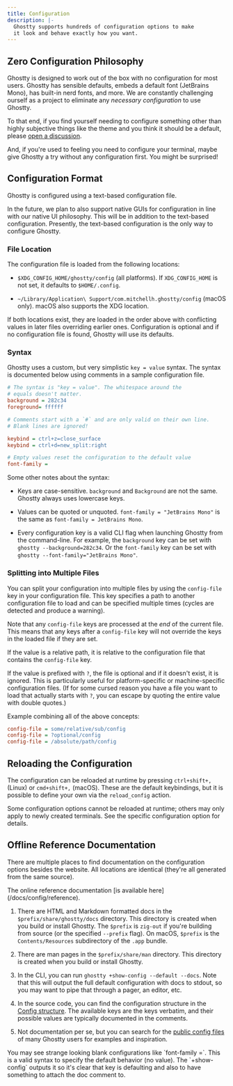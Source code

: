 ```yaml
---
title: Configuration
description: |-
  Ghostty supports hundreds of configuration options to make
  it look and behave exactly how you want.
---
```


## Zero Configuration Philosophy

Ghostty is designed to work out of the box with no configuration
for most users. Ghostty has sensible defaults, embeds a default
font (JetBrains Mono), has built-in nerd fonts, and more. We are
constantly challenging ourself as a project to eliminate any
_necessary configuration_ to use Ghostty.

To that end, if you find yourself needing to configure something
other than highly subjective things like the theme and you think
it should be a default, please
[open a discussion](https://github.com/ghostty-org/ghostty/discussions).

And, if you're used to feeling you need to configure your terminal,
maybe give Ghostty a try without any configuration first. You might
be surprised!

## Configuration Format

Ghostty is configured using a text-based configuration file.

<Note>
  In the future, we plan to also support native GUIs for
  configuration in line with our native UI philosophy. This will
  be in addition to the text-based configuration. Presently, the
  text-based configuration is the only way to configure Ghostty.
</Note>

### File Location

The configuration file is loaded from the following locations:

- `$XDG_CONFIG_HOME/ghostty/config` (all platforms). If `XDG_CONFIG_HOME`
  is not set, it defaults to `$HOME/.config`.

- `~/Library/Application\ Support/com.mitchellh.ghostty/config` (macOS only).
  macOS also supports the XDG location.

If both locations exist, they are loaded in the order above
with conflicting values in later files overriding earlier ones.
Configuration is optional and if no configuration file is found,
Ghostty will use its defaults.

### Syntax

Ghostty uses a custom, but very simplistic `key = value` syntax.
The syntax is documented below using comments in a sample configuration
file.

```ini
# The syntax is "key = value". The whitespace around the
# equals doesn't matter.
background = 282c34
foreground= ffffff

# Comments start with a `#` and are only valid on their own line.
# Blank lines are ignored!

keybind = ctrl+z=close_surface
keybind = ctrl+d=new_split:right

# Empty values reset the configuration to the default value
font-family =
```

Some other notes about the syntax:

- Keys are case-sensitive. `background` and `Background` are not
  the same. Ghostty always uses lowercase keys.

- Values can be quoted or unquoted. `font-family = "JetBrains Mono"`
  is the same as `font-family = JetBrains Mono`.

- Every configuration key is a valid CLI flag when launching
  Ghostty from the command-line. For example, the `background`
  key can be set with `ghostty --background=282c34`. Or the
  `font-family` key can be set with `ghostty --font-family="JetBrains Mono"`.

### Splitting into Multiple Files

You can split your configuration into multiple files by using
the `config-file` key in your configuration file. This key specifies
a path to another configuration file to load and can be specified
multiple times (cycles are detected and produce a warning).

Note that any `config-file` keys are processed at the _end_ of the
current file. This means that any keys after a `config-file` key
will not override the keys in the loaded file if they are set.

If the value is a relative path, it is relative to the configuration
file that contains the `config-file` key.

If the value is prefixed with `?`, the file is optional and if it
doesn't exist, it is ignored. This is particularly useful for
platform-specific or machine-specific configuration files.
(If for some cursed reason you have a file you want to load
that actually starts with `?`, you can escape by quoting
the entire value with double quotes.)

Example combining all of the above concepts:

```ini
config-file = some/relative/sub/config
config-file = ?optional/config
config-file = /absolute/path/config
```

## Reloading the Configuration

The configuration can be reloaded at runtime by pressing
`ctrl+shift+,` (Linux) or `cmd+shift+,` (macOS). These are
the default keybindings, but it is possible to define your
own via the `reload_config` action.

<Note>
Some configuration options cannot be reloaded at runtime;
others may only apply to newly created terminals. See the
specific configuration option for details.
</Note>

## Offline Reference Documentation

There are multiple places to find documentation on the configuration
options besides the website. All locations are identical (they're all
generated from the same source).

<Tip>
The online reference documentation
[is available here](/docs/config/reference).
</Tip>

1. There are HTML and Markdown formatted docs in the
   `$prefix/share/ghostty/docs` directory. This directory is created
   when you build or install Ghostty. The `$prefix` is `zig-out` if you're
   building from source (or the specified `--prefix` flag). On macOS,
   `$prefix` is the `Contents/Resources` subdirectory of the `.app` bundle.

2. There are man pages in the `$prefix/share/man` directory. This directory
   is created when you build or install Ghostty.

3. In the CLI, you can run `ghostty +show-config --default --docs`.
   Note that this will output the full default configuration with docs to
   stdout, so you may want to pipe that through a pager, an editor, etc.

4. In the source code, you can find the configuration structure in the
   [Config structure](https://github.com/ghostty-org/ghostty/blob/main/src/config/Config.zig).
   The available keys are the keys verbatim, and their possible values are typically
   documented in the comments.

5. Not documentation per se, but you can search for the
   [public config files](https://github.com/search?q=path%3Aghostty%2Fconfig&type=code)
   of many Ghostty users for examples and inspiration.

<Note>
You may see strange looking blank configurations like `font-family =`. This
is a valid syntax to specify the default behavior (no value). The
`+show-config` outputs it so it's clear that key is defaulting and also
to have something to attach the doc comment to.
</Note>
